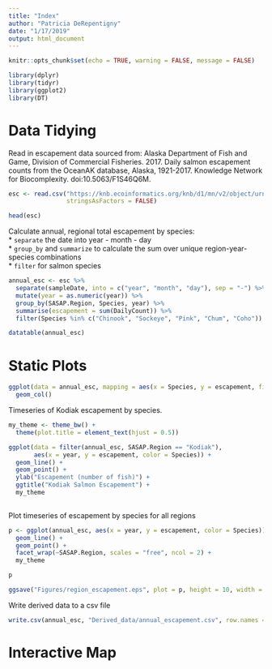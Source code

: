 ```yaml
---
title: "Index"
author: "Patricia DeRepentigny"
date: "1/17/2019"
output: html_document
---
```


```r
knitr::opts_chunk$set(echo = TRUE, warning = FALSE, message = FALSE)
```

```r
library(dplyr)
library(tidyr)
library(ggplot2)
library(DT)
```

# Data Tidying

Read in escapement data sourced from: Alaska Department of Fish and Game, Division of Commercial Fisheries. 2017. Daily salmon escapement counts from the OceanAK database, Alaska, 1921-2017. Knowledge Network for Biocomplexity. doi:10.5063/F1S46Q6M.

```r
esc <- read.csv("https://knb.ecoinformatics.org/knb/d1/mn/v2/object/urn%3Auuid%3Af119a05b-bbe7-4aea-93c6-85434dcb1c5e",
                stringsAsFactors = FALSE)

head(esc)
```

Calculate annual, regional total escapement by species:  
* `separate` the date into year - month - day  
* `group_by` and `summarize` to calculate the sum over unique region-year-species combinations  
* `filter` for salmon species

```r
annual_esc <- esc %>% 
  separate(sampleDate, into = c("year", "month", "day"), sep = "-") %>% 
  mutate(year = as.numeric(year)) %>% 
  group_by(SASAP.Region, Species, year) %>% 
  summarise(escapement = sum(DailyCount)) %>% 
  filter(Species %in% c("Chinook", "Sockeye", "Pink", "Chum", "Coho"))
```

```r
datatable(annual_esc)
```
# Static Plots

```r
ggplot(data = annual_esc, mapping = aes(x = Species, y = escapement, fill = SASAP.Region)) +
  geom_col()
```

Timeseries of Kodiak escapement by species.

```r
my_theme <- theme_bw() + 
  theme(plot.title = element_text(hjust = 0.5))

ggplot(data = filter(annual_esc, SASAP.Region == "Kodiak"), 
       aes(x = year, y = escapement, color = Species)) + 
  geom_line() + 
  geom_point() +
  ylab("Escapement (number of fish)") +
  ggtitle("Kodiak Salmon Escapement") +
  my_theme
  
```

Plot timeseries of escapement by species for all regions

```r
p <- ggplot(annual_esc, aes(x = year, y = escapement, color = Species)) +
  geom_line() +
  geom_point() + 
  facet_wrap(~SASAP.Region, scales = "free", ncol = 2) +
  my_theme

p

ggsave("Figures/region_escapement.eps", plot = p, height = 10, width = 8, units = "in")
```

Write derived data to a csv file

```r
write.csv(annual_esc, "Derived_data/annual_escapement.csv", row.names = F)
```



# Interactive Map